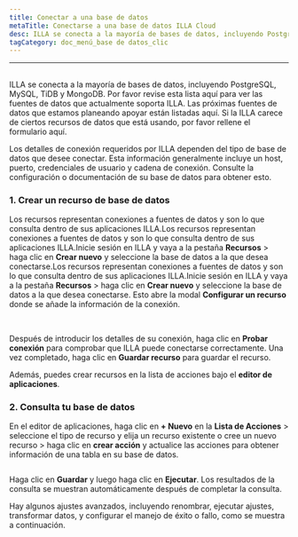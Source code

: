 ```yaml
---
title: Conectar a una base de datos
metaTitle: Conectarse a una base de datos ILLA Cloud
desc: ILLA se conecta a la mayoría de bases de datos, incluyendo PostgreSQL, MySQL, TiDB y MongoDB
tagCategory: doc_menú_base de datos_clic
---
```


* * *

## <Heading hidden>Conectar a una base de datos</Heading>

ILLA se conecta a la mayoría de bases de datos, incluyendo PostgreSQL, MySQL, TiDB y MongoDB. Por favor revise esta lista aquí para ver las fuentes de datos que actualmente soporta ILLA. Las próximas fuentes de datos que estamos planeando apoyar están listadas aquí. Si la ILLA carece de ciertos recursos de datos que está usando, por favor rellene el formulario aquí.

Los detalles de conexión requeridos por ILLA dependen del tipo de base de datos que desee conectar. Esta información generalmente incluye un host, puerto, credenciales de usuario y cadena de conexión. Consulte la configuración o documentación de su base de datos para obtener esto.

### 1.  Crear un recurso de base de datos

Los recursos representan conexiones a fuentes de datos y son lo que consulta dentro de sus aplicaciones ILLA.Los recursos representan conexiones a fuentes de datos y son lo que consulta dentro de sus aplicaciones ILLA.Inicie sesión en ILLA y vaya a la pestaña **Recursos** > haga clic en **Crear nuevo** y seleccione la base de datos a la que desea conectarse.Los recursos representan conexiones a fuentes de datos y son lo que consulta dentro de sus aplicaciones ILLA.Inicie sesión en ILLA y vaya a la pestaña **Recursos** > haga clic en **Crear nuevo** y seleccione la base de datos a la que desea conectarse. Esto abre la modal **Configurar un recurso** donde se añade la información de la conexión.

<img
  src='https://cdn.illacloud.com/official-website/img/docs/connect/connect-database/resources.png'
  alt=""
/>
<img
  src='https://cdn.illacloud.com/official-website/img/docs/connect/connect-database/config.png'
  alt=""
/>

Después de introducir los detalles de su conexión, haga clic en **Probar conexión** para comprobar que ILLA puede conectarse correctamente. Una vez completado, haga clic en **Guardar recurso** para guardar el recurso.

Además, puedes crear recursos en la lista de acciones bajo el **editor de aplicaciones**.

### 2.  Consulta tu base de datos

En el editor de aplicaciones, haga clic en **+ Nuevo** en la **Lista de Acciones** > seleccione el tipo de recurso y elija un recurso existente o cree un nuevo recurso > haga clic en **crear acción** y actualice las acciones para obtener información de una tabla en su base de datos.

<img
  src='https://cdn.illacloud.com/official-website/img/docs/connect/connect-database/action.png'
  alt=""
/>

Haga clic en **Guardar** y luego haga clic en **Ejecutar**. Los resultados de la consulta se muestran automáticamente después de completar la consulta.

Hay algunos ajustes avanzados, incluyendo renombrar, ejecutar ajustes, transformar datos, y configurar el manejo de éxito o fallo, como se muestra a continuación.

<img
  src='https://cdn.illacloud.com/official-website/img/docs/connect/connect-database/run.png'
  alt=""
/>
